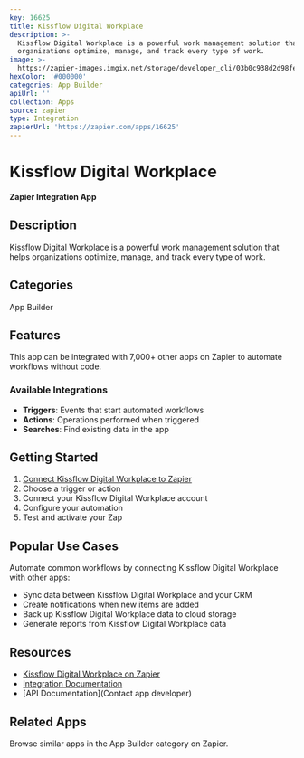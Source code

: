 ```yaml
---
key: 16625
title: Kissflow Digital Workplace
description: >-
  Kissflow Digital Workplace is a powerful work management solution that helps
  organizations optimize, manage, and track every type of work.
image: >-
  https://zapier-images.imgix.net/storage/developer_cli/03b0c938d2d98fe6f8424302c0fe2677_2.png?auto=format%2Ccompress&ixlib=python-3.0.0&q=50
hexColor: '#000000'
categories: App Builder
apiUrl: ''
collection: Apps
source: zapier
type: Integration
zapierUrl: 'https://zapier.com/apps/16625'
---
```

# Kissflow Digital Workplace

**Zapier Integration App**

## Description

Kissflow Digital Workplace is a powerful work management solution that helps organizations optimize, manage, and track every type of work.

## Categories

App Builder

## Features

This app can be integrated with 7,000+ other apps on Zapier to automate workflows without code.

### Available Integrations

- **Triggers**: Events that start automated workflows
- **Actions**: Operations performed when triggered
- **Searches**: Find existing data in the app

## Getting Started

1. [Connect Kissflow Digital Workplace to Zapier](https://zapier.com/apps/16625)
2. Choose a trigger or action
3. Connect your Kissflow Digital Workplace account
4. Configure your automation
5. Test and activate your Zap

## Popular Use Cases

Automate common workflows by connecting Kissflow Digital Workplace with other apps:

- Sync data between Kissflow Digital Workplace and your CRM
- Create notifications when new items are added
- Back up Kissflow Digital Workplace data to cloud storage
- Generate reports from Kissflow Digital Workplace data

## Resources

- [Kissflow Digital Workplace on Zapier](https://zapier.com/apps/16625)
- [Integration Documentation](https://zapier.com/apps/16625/integrations)
- [API Documentation](Contact app developer)

## Related Apps

Browse similar apps in the App Builder category on Zapier.
